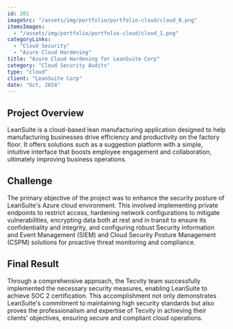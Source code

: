 ```yaml
---
id: 201
imageSrc: "/assets/img/portfolio/portfolio-cloud/cloud_0.png"
itemsImages:
  - "/assets/img/portfolio/portfolio-cloud/cloud_1.png"
categoryLinks:
  - "Cloud Security"
  - "Azure Cloud Hardening"
title: "Azure Cloud Hardening for LeanSuite Corp"
category: "Cloud Security Audits"
type: "cloud"
client: "LeanSuite Corp"
date: "Oct, 2024"
---
```


## Project Overview

LeanSuite is a cloud-based lean manufacturing application designed to help manufacturing businesses drive efficiency and productivity on the factory floor. It offers solutions such as a suggestion platform with a simple, intuitive interface that boosts employee engagement and collaboration, ultimately improving business operations.

## Challenge

The primary objective of the project was to enhance the security posture of LeanSuite's Azure cloud environment. This involved implementing private endpoints to restrict access, hardening network configurations to mitigate vulnerabilities, encrypting data both at rest and in transit to ensure its confidentiality and integrity, and configuring robust Security Information and Event Management (SIEM) and Cloud Security Posture Management (CSPM) solutions for proactive threat monitoring and compliance.

## Final Result

Through a comprehensive approach, the Tecvity team successfully implemented the necessary security measures, enabling LeanSuite to achieve SOC 2 certification. This accomplishment not only demonstrates LeanSuite's commitment to maintaining high security standards but also proves the professionalism and expertise of Tecvity in achieving their clients' objectives, ensuring secure and compliant cloud operations.
